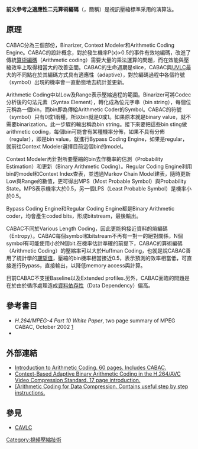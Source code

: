 '''前文參考之適應性二元算術編碼'''（{{lang|en|Context-based Adaptive Binary Arithmetic Coding}}，簡稱{{lang|en|CABAC}}）是視訊壓縮標準{{lang|en|[[H.264|H.264]]}}采用的演算法。

==原理==
CABAC分為三個部份，Binarizer, Context Modeler和Arithmetic Coding Engine。CABAC的設計概念，對於發生機率P(x)>0.5的事件有效地編碼，改進了傳統[[算術編碼|算術編碼]]（Arithmetic coding）需要大量的乘法運算的問題，而在效能與壓縮效率上取得相當大的改善空間。CABAC的生命週期是slice，CABAC與[[UVLC|UVLC]]最大的不同點在於其編碼方式具有適應性（adaptive），對於編碼過程中各個符號（symbol）出現的機率會一直動態地去統計並更新。

Arithmetic Coding中以Low及Range表示壓縮過程的範圍。Binarizer可將Codec分析後的句法元素（Syntax Element），轉化成為位元字串（bin string），每個位元稱為一個bin，而bin即為傳給Arithmetic Coder的Symbol。CABAC的符號（symbol）只有0或1兩種，所以bin就是0或1。如果原本就是binary value，就不需要binarization。此一步驟的輸出稱為bin string。接下來要把這些bin sting做arithmetic coding，每個bin可能會有某種機率分佈，如果不具有分佈（regular），即是bin value，就進行Bypass Coding Engine，如果是regular，就前往Context Modeler選擇目前這個bin的model。

Context Modeler再針對所要壓縮的bin去作機率的估測（Probability Estimation）和更新（Binary Arithmetic Coding）。Regular Coding Engine利用bin的model和Context Index查表，並透過Markov Chain Model建表，隨時更新Low與Range的數值，更可得出MPS（Most Probable Symbol）與Probability State。MPS表示機率大於0.5，另一個LPS（Least Probable Symbol）是機率小於0.5。

Bypass Coding Engine和Regular Coding Engine都是Binary Arithmetic coder，均會產生coded bits，形成bitstream，最後輸出。

CABAC不同於Various Length Coding，因此更能夠接近資料的熵編碼（Entropy）。CABAC每個symbol和bitstream不再有一對一的絕對關係，N個symbol有可能使用小於N個bit.在機率估計準確的前提下，CABAC的算術編碼（Arithmetic Coding）的壓縮率可以大於Huffman Coding，也就是說CABAC善用了統計學的[[期望值|期望值]]，壓縮的bin機率相當接近0.5，表示預測的效率相當低，可直接進行Bypass，直接輸出，以降低memory access與計算。

目前CABAC不支援Baseline以及Extended profiles.另外，CABAC面臨的問題是在於由於循序處理造成[[資料依存性|資料依存性]]（Data Dependency）偏高。

== 參考書目 ==
* ''H.264/MPEG-4 Part 10 White Paper'', two page summary of MPEG CABAC, October 2002 [https://web.archive.org/web/20051104184031/http://www.rgu.ac.uk/files/h264_cabac.pdf]
* {{cite book | last = E. G. Richardson | first = Iain | title = H.264 and MPEG-4 Video Compression: Video Coding for Next-generation Multimedia | publisher = John Wiley & Sons Ltd. | date = 2003 | location = Chichester}}

== 外部連結 ==
* [http://hpl.hp.com/techreports/2004/HPL-2004-76.pdf Introduction to Arithmetic Coding. 60 pages. Includes CABAC.] {{Wayback|url=http://hpl.hp.com/techreports/2004/HPL-2004-76.pdf |date=20201109031919 }}
* [http://iphome.hhi.de/marpe/download/cabac_ieee03.pdf Context-Based Adaptive Binary Arithmetic Coding in the H.264/AVC Video Compression Standard. 17 page introduction.] {{Wayback|url=http://iphome.hhi.de/marpe/download/cabac_ieee03.pdf |date=20200215075105 }}
* [http://lts4www.epfl.ch/teaching/ic/repository/witten1987.pdf [Arithmetic Coding for Data Compression. Contains useful step by step instructions.]

== 參見 ==
* [[CAVLC|CAVLC]]

[[Category:視頻壓縮技術|Category:視頻壓縮技術]]